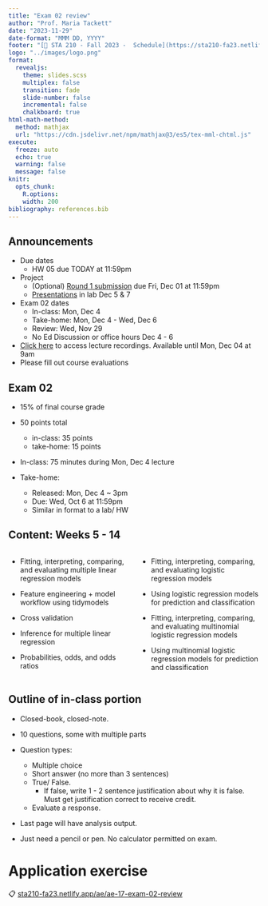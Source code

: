 ```yaml
---
title: "Exam 02 review"
author: "Prof. Maria Tackett"
date: "2023-11-29"
date-format: "MMM DD, YYYY"
footer: "[🔗 STA 210 - Fall 2023 -  Schedule](https://sta210-fa23.netlify.app/schedule)"
logo: "../images/logo.png"
format: 
  revealjs:
    theme: slides.scss
    multiplex: false
    transition: fade
    slide-number: false
    incremental: false 
    chalkboard: true
html-math-method:
  method: mathjax
  url: "https://cdn.jsdelivr.net/npm/mathjax@3/es5/tex-mml-chtml.js"
execute:
  freeze: auto
  echo: true
  warning: false
  message: false
knitr:
  opts_chunk: 
    R.options:      
    width: 200
bibliography: references.bib
---
```


## Announcements {.small}

-   Due dates
    -   HW 05 due TODAY at 11:59pm
-   Project
    -   (Optional) [Round 1 submission](https://sta210-fa23.netlify.app/project-instructions#round1-submission) due Fri, Dec 01 at 11:59pm
    -   [Presentations](https://sta210-fa23.netlify.app/project-instructions#presentation) in lab Dec 5 & 7
-   Exam 02 dates
    -   In-class: Mon, Dec 4
    -   Take-home: Mon, Dec 4 - Wed, Dec 6
    -   Review: Wed, Nov 29
    -   No Ed Discussion or office hours Dec 4 - 6
-   [Click here](https://docs.google.com/spreadsheets/d/1dUD4SOpM79BL2kdvue9I2TP-ibcdxfpOIkHkMreYx64/edit?usp=sharing) to access lecture recordings. Available until Mon, Dec 04 at 9am
-   Please fill out course evaluations

## Exam 02 {.midi}

-   15% of final course grade

-   50 points total

    -   in-class: 35 points
    -   take-home: 15 points

-   In-class: 75 minutes during Mon, Dec 4 lecture

-   Take-home:

    -   Released: Mon, Dec 4 \~ 3pm
    -   Due: Wed, Oct 6 at 11:59pm
    -   Similar in format to a lab/ HW

## Content: Weeks 5 - 14 {.midi}

::: columns
::: {.column width="50%"}
-   Fitting, interpreting, comparing, and evaluating multiple linear regression models

-   Feature engineering + model workflow using tidymodels

-   Cross validation

-   Inference for multiple linear regression

-   Probabilities, odds, and odds ratios
:::

::: {.column width="50%"}
-   Fitting, interpreting, comparing, and evaluating logistic regression models

```{=html}
<!-- -->
```
-   Using logistic regression models for prediction and classification

-   Fitting, interpreting, comparing, and evaluating multinomial logistic regression models

-   Using multinomial logistic regression models for prediction and classification
:::
:::

## Outline of in-class portion {.midi}

-   Closed-book, closed-note.

-   10 questions, some with multiple parts

-   Question types:

    -   Multiple choice
    -   Short answer (no more than 3 sentences)
    -   True/ False.
        -   If false, write 1 - 2 sentence justification about why it is false. Must get justification correct to receive credit.
    -   Evaluate a response.

-   Last page will have analysis output.

-   Just need a pencil or pen. No calculator permitted on exam.

# Application exercise

::: appex
📋 [sta210-fa23.netlify.app/ae/ae-17-exam-02-review](https://sta210-fa23.netlify.app/ae/ae-17-exam-02-review.html)
:::
